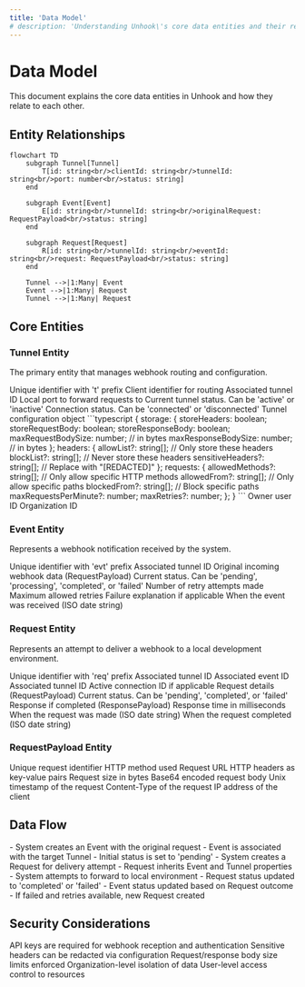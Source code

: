 ```yaml
---
title: 'Data Model'
# description: 'Understanding Unhook\'s core data entities and their relationships'
---
```


# Data Model

This document explains the core data entities in Unhook and how they relate to each other.

## Entity Relationships

```mermaid
flowchart TD
    subgraph Tunnel[Tunnel]
        T[id: string<br/>clientId: string<br/>tunnelId: string<br/>port: number<br/>status: string]
    end

    subgraph Event[Event]
        E[id: string<br/>tunnelId: string<br/>originalRequest: RequestPayload<br/>status: string]
    end

    subgraph Request[Request]
        R[id: string<br/>tunnelId: string<br/>eventId: string<br/>request: RequestPayload<br/>status: string]
    end

    Tunnel -->|1:Many| Event
    Event -->|1:Many| Request
    Tunnel -->|1:Many| Request
```

## Core Entities

### Tunnel Entity

The primary entity that manages webhook routing and configuration.

<ParamField body="id" type="string" required>
  Unique identifier with 't' prefix
</ParamField>

<ParamField body="clientId" type="string" required>
  Client identifier for routing
</ParamField>

<ParamField body="tunnelId" type="string" required>
  Associated tunnel ID
</ParamField>

<ParamField body="port" type="number" required>
  Local port to forward requests to
</ParamField>

<ParamField body="status" type="string" required>
  Current tunnel status. Can be 'active' or 'inactive'
</ParamField>

<ParamField body="localConnectionStatus" type="string" required>
  Connection status. Can be 'connected' or 'disconnected'
</ParamField>

<ParamField body="config" type="object" required>
  Tunnel configuration object
  ```typescript
  {
    storage: {
      storeHeaders: boolean;
      storeRequestBody: boolean;
      storeResponseBody: boolean;
      maxRequestBodySize: number;  // in bytes
      maxResponseBodySize: number; // in bytes
    };
    headers: {
      allowList?: string[];       // Only store these headers
      blockList?: string[];       // Never store these headers
      sensitiveHeaders?: string[]; // Replace with "[REDACTED]"
    };
    requests: {
      allowedMethods?: string[];  // Only allow specific HTTP methods
      allowedFrom?: string[];    // Only allow specific paths
      blockedFrom?: string[];    // Block specific paths
      maxRequestsPerMinute?: number;
      maxRetries?: number;
    };
  }
  ```
</ParamField>

<ParamField body="userId" type="string" required>
  Owner user ID
</ParamField>

<ParamField body="orgId" type="string" required>
  Organization ID
</ParamField>

### Event Entity

Represents a webhook notification received by the system.

<ParamField body="id" type="string" required>
  Unique identifier with 'evt' prefix
</ParamField>

<ParamField body="tunnelId" type="string" required>
  Associated tunnel ID
</ParamField>

<ParamField body="originalRequest" type="object" required>
  Original incoming webhook data (RequestPayload)
</ParamField>

<ParamField body="status" type="string" required>
  Current status. Can be 'pending', 'processing', 'completed', or 'failed'
</ParamField>

<ParamField body="retryCount" type="number" required>
  Number of retry attempts made
</ParamField>

<ParamField body="maxRetries" type="number" required>
  Maximum allowed retries
</ParamField>

<ParamField body="failedReason" type="string">
  Failure explanation if applicable
</ParamField>

<ParamField body="timestamp" type="string" required>
  When the event was received (ISO date string)
</ParamField>

### Request Entity

Represents an attempt to deliver a webhook to a local development environment.

<ParamField body="id" type="string" required>
  Unique identifier with 'req' prefix
</ParamField>

<ParamField body="tunnelId" type="string" required>
  Associated tunnel ID
</ParamField>

<ParamField body="eventId" type="string" required>
  Associated event ID
</ParamField>

<ParamField body="tunnelId" type="string" required>
  Associated tunnel ID
</ParamField>

<ParamField body="connectionId" type="string">
  Active connection ID if applicable
</ParamField>

<ParamField body="request" type="object" required>
  Request details (RequestPayload)
</ParamField>

<ParamField body="status" type="string" required>
  Current status. Can be 'pending', 'completed', or 'failed'
</ParamField>

<ParamField body="response" type="object">
  Response if completed (ResponsePayload)
</ParamField>

<ParamField body="responseTimeMs" type="number" required>
  Response time in milliseconds
</ParamField>

<ParamField body="timestamp" type="string" required>
  When the request was made (ISO date string)
</ParamField>

<ParamField body="completedAt" type="string">
  When the request completed (ISO date string)
</ParamField>

### RequestPayload Entity

<ParamField body="id" type="string" required>
  Unique request identifier
</ParamField>

<ParamField body="method" type="string" required>
  HTTP method used
</ParamField>

<ParamField body="url" type="string" required>
  Request URL
</ParamField>

<ParamField body="headers" type="object" required>
  HTTP headers as key-value pairs
</ParamField>

<ParamField body="size" type="number" required>
  Request size in bytes
</ParamField>

<ParamField body="body" type="string">
  Base64 encoded request body
</ParamField>

<ParamField body="timestamp" type="number" required>
  Unix timestamp of the request
</ParamField>

<ParamField body="contentType" type="string" required>
  Content-Type of the request
</ParamField>

<ParamField body="clientIp" type="string" required>
  IP address of the client
</ParamField>

## Data Flow

<Steps>
  <Step title="Webhook Reception">
    - System creates an Event with the original request
    - Event is associated with the target Tunnel
    - Initial status is set to 'pending'
  </Step>
  <Step title="Processing">
    - System creates a Request for delivery attempt
    - Request inherits Event and Tunnel properties
    - System attempts to forward to local environment
  </Step>
  <Step title="Completion">
    - Request status updated to 'completed' or 'failed'
    - Event status updated based on Request outcome
    - If failed and retries available, new Request created
  </Step>
</Steps>

## Security Considerations

<CardGroup>
  <Card title="API Keys" icon="key">
    API keys are required for webhook reception and authentication
  </Card>
  <Card title="Header Protection" icon="shield-halved">
    Sensitive headers can be redacted via configuration
  </Card>
  <Card title="Size Limits" icon="ruler">
    Request/response body size limits enforced
  </Card>
  <Card title="Organization Isolation" icon="building">
    Organization-level isolation of data
  </Card>
  <Card title="Access Control" icon="users">
    User-level access control to resources
  </Card>
</CardGroup>